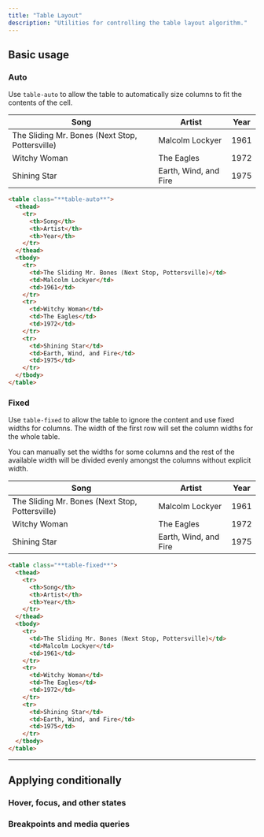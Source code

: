 ```yaml
---
title: "Table Layout"
description: "Utilities for controlling the table layout algorithm."
---
```




## Basic usage

### Auto

Use `table-auto` to allow the table to automatically size columns to fit the contents of the cell.

<Example p="none">
  <div class="shadow-sm overflow-hidden my-8">
    <table class="border-collapse table-auto w-full text-sm">
      <thead>
        <tr>
          <th class="border-b dark:border-gray-600 font-medium p-4 pl-8 pt-0 pb-3 text-gray-400 dark:text-gray-200 text-left">Song</th>
          <th class="border-b dark:border-gray-600 font-medium p-4 pt-0 pb-3 text-gray-400 dark:text-gray-200 text-left">Artist</th>
          <th class="border-b dark:border-gray-600 font-medium p-4 pr-8 pt-0 pb-3 text-gray-400 dark:text-gray-200 text-left">Year</th>
        </tr>
      </thead>
      <tbody class="bg-white bg-gray-800">
        <tr>
          <td class="border-b border-gray-100 dark:border-gray-700 p-4 pl-8 text-gray-500 dark:text-gray-400">The Sliding Mr. Bones (Next Stop, Pottersville)</td>
          <td class="border-b border-gray-100 dark:border-gray-700 p-4 text-gray-500 dark:text-gray-400">Malcolm Lockyer</td>
          <td class="border-b border-gray-100 dark:border-gray-700 p-4 pr-8 text-gray-500 dark:text-gray-400">1961</td>
        </tr>
        <tr>
          <td class="border-b border-gray-100 dark:border-gray-700 p-4 pl-8 text-gray-500 dark:text-gray-400">Witchy Woman</td>
          <td class="border-b border-gray-100 dark:border-gray-700 p-4 text-gray-500 dark:text-gray-400">The Eagles</td>
          <td class="border-b border-gray-100 dark:border-gray-700 p-4 pr-8 text-gray-500 dark:text-gray-400">1972</td>
        </tr>
        <tr>
          <td class="border-b border-gray-200 dark:border-gray-600 p-4 pl-8 text-gray-500 dark:text-gray-400">Shining Star</td>
          <td class="border-b border-gray-200 dark:border-gray-600 p-4 text-gray-500 dark:text-gray-400">Earth, Wind, and Fire</td>
          <td class="border-b border-gray-200 dark:border-gray-600 p-4 pr-8 text-gray-500 dark:text-gray-400">1975</td>
        </tr>
      </tbody>
    </table>
  </div>
</Example>

```html
<table class="**table-auto**">
  <thead>
    <tr>
      <th>Song</th>
      <th>Artist</th>
      <th>Year</th>
    </tr>
  </thead>
  <tbody>
    <tr>
      <td>The Sliding Mr. Bones (Next Stop, Pottersville)</td>
      <td>Malcolm Lockyer</td>
      <td>1961</td>
    </tr>
    <tr>
      <td>Witchy Woman</td>
      <td>The Eagles</td>
      <td>1972</td>
    </tr>
    <tr>
      <td>Shining Star</td>
      <td>Earth, Wind, and Fire</td>
      <td>1975</td>
    </tr>
  </tbody>
</table>
```

### Fixed

Use `table-fixed` to allow the table to ignore the content and use fixed widths for columns. The width of the first row will set the column widths for the whole table.

You can manually set the widths for some columns and the rest of the available width will be divided evenly amongst the columns without explicit width.

<Example p="none">
  <div class="shadow-sm overflow-hidden my-8">
    <table class="border-collapse table-fixed w-full text-sm">
      <thead>
        <tr>
          <th class="border-b dark:border-gray-600 font-medium p-4 pl-8 pt-0 pb-3 text-gray-400 dark:text-gray-200 text-left">Song</th>
          <th class="border-b dark:border-gray-600 font-medium p-4 pt-0 pb-3 text-gray-400 dark:text-gray-200 text-left">Artist</th>
          <th class="border-b dark:border-gray-600 font-medium p-4 pr-8 pt-0 pb-3 text-gray-400 dark:text-gray-200 text-left">Year</th>
        </tr>
      </thead>
      <tbody class="bg-white dark:bg-gray-800">
        <tr>
          <td class="border-b border-gray-100 dark:border-gray-700 p-4 pl-8 text-gray-500 dark:text-gray-400">The Sliding Mr. Bones (Next Stop, Pottersville)</td>
          <td class="border-b border-gray-100 dark:border-gray-700 p-4 text-gray-500 dark:text-gray-400">Malcolm Lockyer</td>
          <td class="border-b border-gray-100 dark:border-gray-700 p-4 pr-8 text-gray-500 dark:text-gray-400">1961</td>
        </tr>
        <tr>
          <td class="border-b border-gray-100 dark:border-gray-700 p-4 pl-8 text-gray-500 dark:text-gray-400">Witchy Woman</td>
          <td class="border-b border-gray-100 dark:border-gray-700 p-4 text-gray-500 dark:text-gray-400">The Eagles</td>
          <td class="border-b border-gray-100 dark:border-gray-700 p-4 pr-8 text-gray-500 dark:text-gray-400">1972</td>
        </tr>
        <tr>
          <td class="border-b border-gray-200 dark:border-gray-600 p-4 pl-8 text-gray-500 dark:text-gray-400">Shining Star</td>
          <td class="border-b border-gray-200 dark:border-gray-600 p-4 text-gray-500 dark:text-gray-400">Earth, Wind, and Fire</td>
          <td class="border-b border-gray-200 dark:border-gray-600 p-4 pr-8 text-gray-500 dark:text-gray-400">1975</td>
        </tr>
      </tbody>
    </table>
  </div>
</Example>

```html
<table class="**table-fixed**">
  <thead>
    <tr>
      <th>Song</th>
      <th>Artist</th>
      <th>Year</th>
    </tr>
  </thead>
  <tbody>
    <tr>
      <td>The Sliding Mr. Bones (Next Stop, Pottersville)</td>
      <td>Malcolm Lockyer</td>
      <td>1961</td>
    </tr>
    <tr>
      <td>Witchy Woman</td>
      <td>The Eagles</td>
      <td>1972</td>
    </tr>
    <tr>
      <td>Shining Star</td>
      <td>Earth, Wind, and Fire</td>
      <td>1975</td>
    </tr>
  </tbody>
</table>
```

---

## <Heading ignore>Applying conditionally</Heading>

### <Heading ignore>Hover, focus, and other states</Heading>

<HoverFocusAndOtherStates element="table" featuredClass="table-fixed" />

### <Heading ignore>Breakpoints and media queries</Heading>

<BreakpointsAndMediaQueries element="table" featuredClass="table-fixed" />
